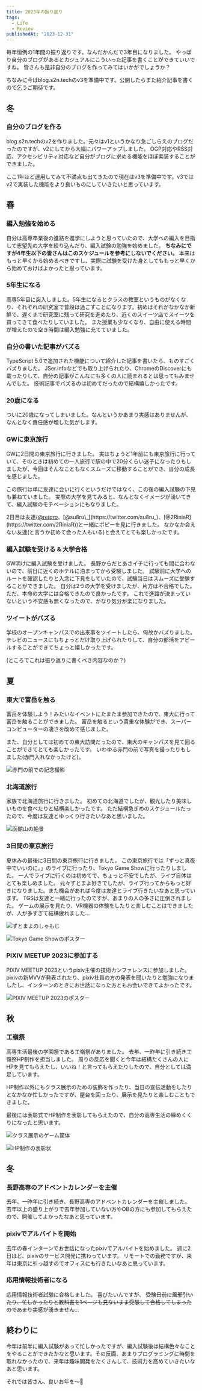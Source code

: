 ```yaml
---
title: 2023年の振り返り
tags:
  - Life
  - Review
publishedAt: "2023-12-31"
---
```



毎年恒例の1年間の振り返りです。なんだかんだで3年目になりました。
やっぱり自分のブログがあるとカジュアルにこういった記事を書くことができていいですね。
皆さんも是非自分のブログを作ってみてはいかがでしょうか？

ちなみに今はblog.s2n.techのv3を準備中です。公開したらまた紹介記事を書くので乞うご期待です。

## 冬

### 自分のブログを作る

blog.s2n.techのv2を作りました。元々はv1というかなり急ごしらえのブログだったのですが、v2にしてから大幅にパワーアップしました。
OGP対応やRSS対応、アクセシビリティ対応など自分がブログに求める機能をほぼ実装することができました。

ここ1年ほど運用してみて不満点も出てきたので現在はv3を準備中です。v3ではv2で実装した機能をより良いものにしていきたいと思っています。

<LinkCard href="https://blog.s2n.tech/articles/blog-v2" />

## 春

### 編入勉強を始める

自分は高専卒業後の進路を進学にしようと思っていたので、大学への編入を目指して志望先の大学を絞り込んだり、編入試験の勉強を始めました。
**ちなみにですが4年生以下の皆さんはこのスケジュールを参考にしないでください。** 本来はもっと早くから始めるべきですし、実際に試験を受けた身としてももっと早くから始めておけばよかったと思っています。

### 5年生になる

高専5年目に突入しました。5年生になるとクラスの教室というものがなくなり、それぞれの研究室で普段は過ごすことになります。初めはそれがなかなか新鮮で、遅くまで研究室に残って研究を進めたり、近くのスイーツ店でスイーツを買ってきて食べたりしていました。
また授業も少なくなり、自由に使える時間が増えたので空き時間は編入勉強に充てていました。

### 自分の書いた記事がバズる

TypeScript 5.0で追加された機能について紹介した記事を書いたら、ものすごくバズりました。
JSer.infoなどでも取り上げられたり、ChromeのDiscoverにも載ったりして、自分の記事がこんなにも多くの人に読まれるとは思ってもみませんでした。
技術記事でバズるのは初めてだったので結構嬉しかったです。

<LinkCard href="https://blog.s2n.tech/articles/dont-use-moduleresolution-node" />

### 20歳になる

ついに20歳になってしまいました。なんというかあまり実感はありませんが、なんとなく責任感が増した気がします。

<Tweet href="https://twitter.com/shun_shobon/status/1649428621029720064" />

<LinkCard href="https://blog.s2n.tech/articles/review-20th" />

### GWに東京旅行

GWに2日間の東京旅行に行きました。
実はちょうど1年前にも東京旅行に行っていて、そのときは初めての一人旅行で駅の中で20分くらい迷子になったりもしましたが、今回はそんなこともなくスムーズに移動することができ、自分の成長を感じました。

この旅行は単に友達に会いに行くというだけではなく、この後の編入試験の下見も兼ねていました。
実際の大学を見てみると、なんとなくイメージが湧いてきて、編入試験のモチベーションにもなりました。

2日目は友達([@re*taro*](https://twitter.com/re_taro_)、[@su8ru\_](https://twitter.com/su8ru_)、[@2RiniaR](https://twitter.com/2RiniaR))と一緒にポピーを見に行きました。
なかなか会えない友達(と言うか初めて会った人もいる)と会えてとても楽しかったです。

<Tweet href="https://twitter.com/shun_shobon/status/1654897634149281793" />

### 編入試験を受ける & 大学合格

GW明けに編入試験を受けました。
長野からだとあさイチに行っても間に合わないので、前日に近くのホテルに泊まってから受験しました。
試験前に大学へのルートを確認したりと入念に下見をしていたので、試験当日はスムーズに受験することができました。
自分は2つの大学を受けましたが、片方は不合格でした。
ただ、本命の大学には合格できたので良かったです。
これで進路が決まっていないという不安感も無くなったので、かなり気分が楽になりました。

<Tweet href="https://twitter.com/shun_shobon/status/1667355975588909056" />

### ツイートがバズる

学校のオープンキャンパスでの出来事をツイートしたら、何故かバズりました。
テレビのニュースにもちょっとだけ取り上げられたりして、自分の部活をアピールすることができてちょっと嬉しかったです。

<Tweet href="https://twitter.com/shun_shobon/status/1677560453042671617" />

(ところでこれは振り返りに書くべき内容なのか？)

## 夏

### 東大で富岳を触る

富岳を体験しよう！みたいなイベントにたまたま参加できたので、東大に行って富岳を触ることができました。
富岳を触るという貴重な体験ができ、スーパーコンピューターの凄さを改めて感じました。

また、自分としては初めての東大訪問だったので、東大のキャンパスを見て回ることができてとても楽しかったです。
いわゆる赤門の前で写真を撮ったりもしました(赤門入れなかったけど)。

![赤門の前での記念撮影](赤門.jpeg)

### 北海道旅行

家族で北海道旅行に行きました。
初めての北海道でしたが、観光したり美味しいものを食べたりと結構楽しかったです。
ただ結構急ぎめのスケジュールだったので、今度は友達とゆっくり行きたいなあと思いました。

![函館山の絶景](函館山.jpeg)

### 3日間の東京旅行

夏休みの最後に3日間の東京旅行に行きました。
この東京旅行では「ずっと真夜中でいいのに。」のライブに行ったり、Tokyo Game Showに行ったりしました。
一人でライブに行くのは初めてで、ちょっと不安でしたが、ライブ自体はとても楽しめました。
元々ずとまよ好きでしたが、ライブ行ってからもっと好きになりました。また機会があれば今度は友達とライブ行きたいなあと思っています。
TGSは友達と一緒に行ったのですが、あまりの人の多さに圧倒されました。
ゲームの展示を見たり、VR機器の体験をしたりと楽しむことはできましたが、人が多すぎて結構疲れました…

![ずとまよのしゃもじ](ずとまよしゃもじ.jpeg)

![Tokyo Game Showのポスター](TGS.jpeg)

### PIXIV MEETUP 2023に参加する

PIXIV MEETUP 2023というpixiv主催の技術カンファレンスに参加しました。
pixivの新MVVが発表されたり、pixiv社員の方の発表を聞いたりと勉強になりましたし、インターンのときにお世話になった方ともお会いできてよかったです。

![PIXIV MEETUP 2023のポスター](pixivmeetup.jpeg)

## 秋

### 工嶺祭

高専生活最後の学園祭である工嶺祭がありました。
去年、一昨年に引き続き工嶺祭HP制作を担当しました。
周りの反応を聞くと今年は結構たくさんの人にHPを見てもらえたし、いいね！と言ってもらえたりしたので、自分としては満足しています。

<LinkCard href="https://blog.s2n.tech/articles/koreisai-2023" />

HP制作以外にもクラス展示のための装飾を作ったり、当日の宣伝活動をしたりとなかなか忙しかったですが、屋台を回ったり、展示を見たりと楽しむこともできました。

最後には表彰式でHP制作を表彰してもらえたので、自分の高専生活の締めくくりになったと思います。

![クラス展示のゲーム筐体](クラス展示.jpeg)

![HP制作の表彰状](表彰状.jpeg)

## 冬

### 長野高専のアドベントカレンダーを主催

去年、一昨年に引き続き、長野高専のアドベントカレンダーを主催しました。
去年以上の盛り上がりで去年参加していない方やOBの方にも参加してもらえたので、開催してよかったなあと思っています。

<LinkCard href="https://qiita.com/advent-calendar/2023/nnct" />

### pixivでアルバイトを開始

去年の春インターンでお世話になったpixivでアルバイトを始めました。
週に2日ほど、pixivのサービス開発に携わっています。
リモートでの勤務ですが、来年は東京に引っ越すのでオフィスにも行きたいなあと思っています。

### 応用情報技術者になる

応用情報技術者試験に合格しました。
喜びたいんですが、 ~~受験日前に風邪引いたり、忙しかったりと教科書を1ページも見ないまま受験して合格してしまったのであまり実感が湧きません…~~

<Tweet href="https://twitter.com/shun_shobon/status/1737669892168720566" />

## 終わりに

今年は前半に編入試験があって忙しかったですが、編入試験後は結構色々なことをやることができたかなと思います。その反面、あまりプログラミングに時間を取れなかったので、来年は趣味開発をたくさんして、技術力を高めていきたいなあと思います。

それでは皆さん、良いお年を〜👋

